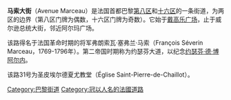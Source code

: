 {{Paris_streetbox
| arr_num=8，16 
| streetname=马索大街<br />Avenue Marceau
| x=
| y= 
| paris_map=[[image:paris_plan_wee_green_jms.jpg|image:paris_plan_wee_green_jms.jpg]] 
| arr1=第八区，十六区
| quarter=Chaillot，香榭丽舍 
| begins=戴高乐广场
| beginsnum=
| ends=威尔逊总统大街
| endsnum=
| length= 
| width=
| creation=
| denomination= 
| area_map=
| caption=
}} 

'''马索大街'''（Avenue Marceau）是法国首都巴黎[[巴黎第八区|第八区]]和[[巴黎十六区|十六区]]的一条街道，为两区的边界（第八区门牌为偶数，十六区门牌为奇数）。它始于[[戴高乐广场|戴高乐广场]]，止于威尔逊总统大街，邻近阿尔玛广场。

该路得名于法国革命时期的将军弗朗索瓦·塞弗兰·马索（François Séverin Marceau，1769-1796年）。第二帝国时期称为约瑟芬大道，以纪念[[约瑟芬·德·博阿尔内|约瑟芬·德·博阿尔内]]。 

该路31号为圣皮埃尔德夏尤教堂（Église Saint-Pierre-de-Chaillot）。

[[Category:巴黎街道|Category:巴黎街道]]
[[Category:冠以人名的法國道路|Category:冠以人名的法國道路]]